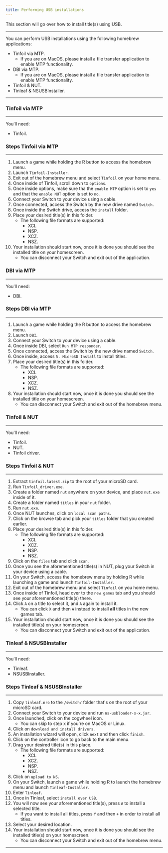```yaml
---
title: Performing USB installations
---
```


This section will go over how to install title(s) using USB.

---

You can perform USB installations using the following homebrew applications:

- Tinfoil via MTP.
    - If you are on MacOS, please install a file transfer application to enable MTP functionality.
- DBI via MTP.
    - If you are on MacOS, please install a file transfer application to enable MTP functionality.
- Tinfoil & NUT.
- Tinleaf & NSUSBInstaller.

---

### Tinfoil via MTP

---

You'll need:

- Tinfoil.

### Steps Tinfoil via MTP

---

1. Launch a game while holding the R button to access the homebrew menu.
2. Launch ```Tinfoil-Installer```.
3. Exit out of the homebrew menu and select ```Tinfoil``` on your home menu.
4. Once inside of Tinfoil, scroll down to ```options```.
5. Once inside options, make sure tha the ```enable MTP``` option is set to ```yes``` and that the ```enable NUT``` option is set to ```no```.
6. Connect your Switch to your device using a cable.
7. Once connected, access the Switch by the new drive named ```Switch```.
8. Once inside the Switch drive, access the ```install``` folder.
9. Place your desired title(s) in this folder.
    - The following file formats are supported:
        - XCI.
        - NSP.
        - XCZ.
        - NSZ.
10. Your installation should start now, once it is done you should see the installed title on your homescreen.
    - You can disconnect your Switch and exit out of the application.

### DBI via MTP

---

You'll need:

- DBI.

### Steps DBI via MTP

---

1. Launch a game while holding the R button to access the homebrew menu.
2. Launch ```DBI```.
3. Connect your Switch to your device using a cable.
4. Once inside DBI, select ```Run MTP responder```.
5. Once connected, access the Switch by the new drive named ```Switch```.
6. Once inside, access ```5. MicroSD Install``` to install titles.
7. Place your desired title(s) in this folder.
    - The following file formats are supported:
        - XCI.
        - NSP.
        - XCZ.
        - NSZ.
8. Your installation should start now, once it is done you should see the installed title on your homescreen.
    - You can disconnect your Switch and exit out of the homebrew menu.

### Tinfoil & NUT

---

You'll need:

- Tinfoil.
- NUT.
- Tinfoil driver.

### Steps Tinfoil & NUT

---

1. Extract ```tinfoil.latest.zip``` to the root of your microSD card.
2. Run ```Tinfoil_driver.exe```.
3. Create a folder named ```nut``` anywhere on your device, and place ```nut.exe``` inside of it.
4. Create a folder named ```titles``` in your ```nut``` folder.
5. Run ```nut.exe```.
6. Once NUT launches, click on ```local scan paths```.
7. Click on the browse tab and pick your ```titles``` folder that you created earlier.
8. Place your desired title(s) in this folder.
    - The following file formats are supported:
        - XCI.
        - XCZ.
        - NSP.
        - NSZ.
9. Click on the ```files``` tab and click ```scan```.
10. Once you see the aforementioned title(s) in NUT, plug your Switch in your device using a cable.
11. On your Switch, access the homebrew menu by holding R while launching a game and launch ```Tinfoil-Installer```.
12. Exit out of the homebrew menu and select ```Tinfoil``` on you home menu.
13. Once inside of Tinfoil, head over to the ```new games``` tab and you should see your aforementioned title(s) there.
14. Click ```A``` on a title to select it, and ```A``` again to install it.
    - You can click ```X```  and then ```A``` instead to install **all** titles in the new games tab.
15. Your installation should start now, once it is done you should see the installed title(s) on your homescreen.
    - You can disconnect your Switch and exit out of the application.

### Tinleaf & NSUSBInstaller

---

You'll need:

- Tinleaf.
- NSUSBInstaller.

### Steps Tinleaf & NSUSBInstaller

---

1. Copy ```tinleaf.nro``` to the ```/switch/``` folder that's on the root of your microSD card.
2. Connect your Switch to your device and run ```ns-usbloader-x-x.jar```.
3. Once launched, click on the cogwheel icon.
    - You can skip to step x if you're on MacOS or Linux.
4. Click on ```download and install drivers```.
5. An installation wizard will open, click ```next``` and then click ```finish```.
6. Click on the controller icon to go back to the main menu.
7. Drag your desired title(s) in this place.
    - The following file formats are supported:
        - XCI.
        - XCZ.
        - NSP.
        - NSZ.
8. Click on ```upload to NS```.
9. On your Switch, launch a game while holding R to launch the homebrew menu and launch ```Tinleaf-Installer```.
10. Enter ```Tinleaf```.
11. Once in Tinleaf, select ```install over USB```.
12. You will now see your aforementioned title(s), press ```A``` to install a selected title.
    - If you want to install all titles, press ```Y``` and then ```+``` in order to install all titles.
13. Select your desired location.
14. Your installation should start now, once it is done you should see the installed title(s) on your homescreen.
    - You can disconnect your Switch and exit out of the homebrew menu.

---